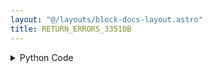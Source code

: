 ```yaml
---
layout: "@/layouts/block-docs-layout.astro"
title: RETURN_ERRORS_33510B
---
```



<PythonDocsDisplay docstring={docstring} />
<AppDisplay app={app} blockName="RETURN_ERRORS_33510B" client:visible />

<details>
<summary>Python Code</summary>
```python
from flojoy import flojoy, DataContainer, TextBlob, VisaConnection
from typing import Optional


@flojoy(inject_connection=True)
def RETURN_ERRORS_33510B(
    connection: VisaConnection,
    default: Optional[DataContainer] = None,
) -> TextBlob:
    """The RETURN_ERRORS_33510B node returns error messages from the WFG.

    Error retrival is first-in-first-out (FIFO). Returning errors clears them
    from the instruments queue.

    Requires a CONNECTION_33510B node at the start of the app to connect with
    the instrument. The VISA address will then be listed under 'connection'.

    This node should also work with compatible Keysight 33XXX wavefunction
    generators (although they are untested).

    Parameters
    ----------
    connection: VisaConnection
        The VISA address (requires the CONNECTION_MDO3XXX node).

    Returns
    -------
    DataContainer
        TextBlob: Returns all errors in the WFG memory.
    """

    ks = connection.get_handle()

    err_code, err_message = ks.error()
    errors = f"{err_code} {err_message}"

    return TextBlob(text_blob=errors)

```
[Find this Flojoy Block on GitHub](https://github.com/flojoy-ai/blocks/blob/main/blocks/IO/INSTRUMENTS/FUNCTION_GENERATORS/KEYSIGHT/33XXX/ADVANCED/RETURN_ERRORS_33510B/RETURN_ERRORS_33510B.py)
</details>


## Example
